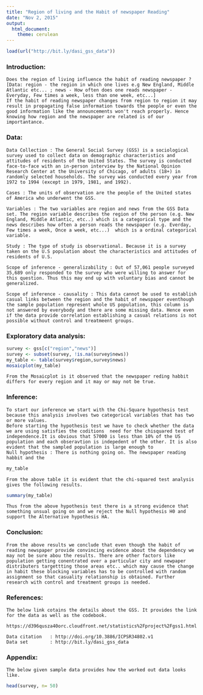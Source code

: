 ---
title: "Region of living and the Habit of newspaper Reading"
date: "Nov 2, 2015"
output:
  html_document:
    theme: cerulean
---

<!-- For more info on RMarkdown see http://rmarkdown.rstudio.com/ -->

<!-- Enter the code required to load your data in the space below. The data will be loaded but the line of code won't show up in your write up (echo=FALSE) in order to save space-->
```{r echo=FALSE}
load(url("http://bit.ly/dasi_gss_data"))
```

<!-- In the remainder of the document, add R code chunks as needed -->

### Introduction:

    Does the region of living influence the habit of reading newspaper ? [Data: region - the region in which one lives e.g New England, Middle Atlantic etc... ; news - How often does one reads newspaper - Everyday, Few times a week, less than one week, etc...]
    If the habit of reading newspaper changes from region to region it may result in propagating false information towards the people or even the good information like the announcements won't reach properly. Hence knowing how region and the newspaper are related is of our importantance.


### Data:
    
    Data Collection : The General Social Survey (GSS) is a sociological survey used to collect data on demographic characteristics and attitudes of residents of the United States. The survey is conducted face-to-face with an in-person interview by the National Opinion Research Center at the University of Chicago, of adults (18+) in randomly selected households. The survey was conducted every year from 1972 to 1994 (except in 1979, 1981, and 1992).

    Cases : The units of observation are the people of the United states of America who underwent the GSS.
    
    Variables : The two variables are region and news from the GSS Data set. The region variable describes the region of the person (e.g. New England, Middle Atlantic, etc..) which is a categorical type and the news describes how often a person reads the newspaper (e.g. Everday, Few times a week, Once a week, etc...)  which is a ordinal categorical variable.
    
    Study : The type of study is observational. Because it is a survey taken on the U.S population about the characteristics and attitudes of residents of U.S.
    
    Scope of inference - generalizability : Out of 57,061 people surveyed 35,689 only responded to the survey who were willing to answer for this question. Thus this may end up with voluntary bias and cannot be generalized.
    
    Scope of inference - causality : This data cannot be used to establish casual links between the region and the habit of newspaper eventhough the sample population represent whole US population, this column is not answered by everybody and there are some missing data. Hence even if the data provide correlation establishing a casual relations is not possible without control and treatmeent groups.
    
### Exploratory data analysis:

```{r}
survey <- gss[c("region","news")]
survey <- subset(survey, !is.na(survey$news))
my_table <- table(survey$region,survey$news)
mosaicplot(my_table)
```

    From the Mosaicplot is it observed that the newspaper reding habbit differs for every region and it may or may not be true. 

### Inference:

    To start our inference we start with the Chi-Square hypothesis test because this analysis involves two categorical variables that has two or more values.
    Before starting the hypothesis test we have to check whether the data we are using satisfies the coditions  need for the chisquared test of independence.It is obvious that 57000 is less than 10% of the US population and each obseravtion is indepedent of the other. It is also evident that the sampled population is large enough to 
    Null hypothesis : There is nothing going on. The newspaper reading habbit and the 

```{r}
my_table
```

    From the above table it is evident that the chi-squared test analysis gives the following results.

```{r}
summary(my_table)
```

    Thus from the above hypothesis test there is a strong evidence that something unsual going on and we reject the Null hypothesis H0 and support the Alternative hypothesis HA.

### Conclusion:

    From the above results we conclude that even though the habit of reading newspaper provide convincing evidence about the dependency we may not be sure abou the results. There are other factors like population getting conentrated over a particular city and newpaper distributers targettting those areas etc.. which may cause the change in habit these blocking variables has to be controlled with random assignment so that casuality relationship is obtained. Further research with control and treatment groups is needed.

### References:
    The below link cotains the details about the GSS. It provides the link for the data as well as the codebook.
    
    https://d396qusza40orc.cloudfront.net/statistics%2Fproject%2Fgss1.html

    Data citation   : http://doi.org/10.3886/ICPSR34802.v1
    Data set        : http://bit.ly/dasi_gss_data

### Appendix:
    The below given sample data provides how the worked out data looks like.
```{r}
head(survey, n= 50)
```

